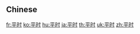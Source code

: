 {{also|平時}}
==Chinese==
{{zh-see|平時}}

[[fr:平时]]
[[ko:平时]]
[[hu:平时]]
[[ja:平时]]
[[th:平时]]
[[uk:平时]]
[[zh:平时]]